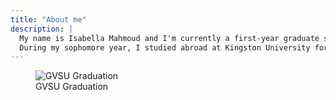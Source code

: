 ```yaml
---
title: "About me"
description: |
  My name is Isabella Mahmoud and I'm currently a first-year graduate student studying biostatistics at Grand Valley State Univeristy. I graduated in May of 2021 with a Bachelor of Science in Biology where my emphasis was in pre-professional studies and ecology and evolutionary biology. Additionally, I minored in applied statistics. In my undergraduate career, I took courses in Middle Eastern studies, organic chemistry, biological chemistry, general biology, plant biotechnology, Holocaust studies, ecology, principles of chemistry, microbiology, human physiology, human anatomy, human genetics, cell and molecular biology, arabic, British life and culture, psychology, medical terminology, and conservation biology. In my undergraduate career, I made Deans list multiple semesters: Winter 2018, Fall 2018, Fall 2019, Winter 2020, Fall 2020, and Winter 2021. 
  During my sophomore year, I studied abroad at Kingston University for the Winter 2019 semester. In Fall 2018, I became a member of Alpha Omicron Pi and attained a position as the "Vice President of Education." Throughout my undergrad and graduate education, I have also been an active member of Grand Valley Dance Troupe, a student run organization. 
---
```

![GVSU Graduation](MGrad.jpeg)
